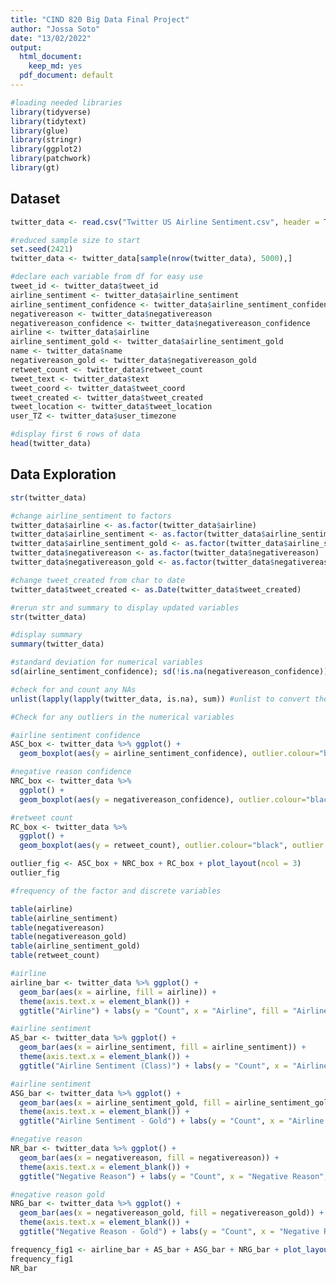 ```yaml
---
title: "CIND 820 Big Data Final Project"
author: "Jossa Soto"
date: "13/02/2022"
output:
  html_document:
    keep_md: yes
  pdf_document: default
---
```


```r
#loading needed libraries
library(tidyverse)
library(tidytext)
library(glue)
library(stringr)
library(ggplot2)
library(patchwork)
library(gt)
```

## Dataset
```r
twitter_data <- read.csv("Twitter US Airline Sentiment.csv", header = T, na.strings = c("","NA"))

#reduced sample size to start
set.seed(2421)
twitter_data <- twitter_data[sample(nrow(twitter_data), 5000),]

#declare each variable from df for easy use
tweet_id <- twitter_data$tweet_id
airline_sentiment <- twitter_data$airline_sentiment
airline_sentiment_confidence <- twitter_data$airline_sentiment_confidence
negativereason <- twitter_data$negativereason
negativereason_confidence <- twitter_data$negativereason_confidence
airline <- twitter_data$airline
airline_sentiment_gold <- twitter_data$airline_sentiment_gold
name <- twitter_data$name
negativereason_gold <- twitter_data$negativereason_gold
retweet_count <- twitter_data$retweet_count
tweet_text <- twitter_data$text
tweet_coord <- twitter_data$tweet_coord
tweet_created <- twitter_data$tweet_created
tweet_location <- twitter_data$tweet_location
user_TZ <- twitter_data$user_timezone

#display first 6 rows of data
head(twitter_data)
```

## Data Exploration

```r
str(twitter_data)

#change airline_sentiment to factors
twitter_data$airline <- as.factor(twitter_data$airline)
twitter_data$airline_sentiment <- as.factor(twitter_data$airline_sentiment)
twitter_data$airline_sentiment_gold <- as.factor(twitter_data$airline_sentiment_gold)
twitter_data$negativereason <- as.factor(twitter_data$negativereason)
twitter_data$negativereason_gold <- as.factor(twitter_data$negativereason_gold)

#change tweet_created from char to date
twitter_data$tweet_created <- as.Date(twitter_data$tweet_created)

#rerun str and summary to display updated variables
str(twitter_data)

#display summary
summary(twitter_data)

#standard deviation for numerical variables
sd(airline_sentiment_confidence); sd(!is.na(negativereason_confidence)); sd(retweet_count)
```

```r
#check for and count any NAs
unlist(lapply(lapply(twitter_data, is.na), sum)) #unlist to convert the list output to a vector for easier readability
```
```r
#Check for any outliers in the numerical variables

#airline sentiment confidence
ASC_box <- twitter_data %>% ggplot() + 
  geom_boxplot(aes(y = airline_sentiment_confidence), outlier.colour="black", outlier.shape=16, outlier.size=2, notch=FALSE) 

#negative reason confidence
NRC_box <- twitter_data %>% 
  ggplot() + 
  geom_boxplot(aes(y = negativereason_confidence), outlier.colour="black", outlier.shape=16, outlier.size=2, notch=FALSE) 

#retweet count
RC_box <- twitter_data %>% 
  ggplot() + 
  geom_boxplot(aes(y = retweet_count), outlier.colour="black", outlier.shape=16, outlier.size=2, notch=FALSE)

outlier_fig <- ASC_box + NRC_box + RC_box + plot_layout(ncol = 3)
outlier_fig
```

```r
#frequency of the factor and discrete variables

table(airline)
table(airline_sentiment)
table(negativereason)
table(negativereason_gold)
table(airline_sentiment_gold)
table(retweet_count)
```
```r
#airline
airline_bar <- twitter_data %>% ggplot() + 
  geom_bar(aes(x = airline, fill = airline)) +
  theme(axis.text.x = element_blank()) +
  ggtitle("Airline") + labs(y = "Count", x = "Airline", fill = "Airline")

#airline sentiment
AS_bar <- twitter_data %>% ggplot() + 
  geom_bar(aes(x = airline_sentiment, fill = airline_sentiment)) +
  theme(axis.text.x = element_blank()) +
  ggtitle("Airline Sentiment (Class)") + labs(y = "Count", x = "Airline Sentiment (Class)", fill = "Airline Sentiment (Class)")

#airline sentiment
ASG_bar <- twitter_data %>% ggplot() + 
  geom_bar(aes(x = airline_sentiment_gold, fill = airline_sentiment_gold)) +
  theme(axis.text.x = element_blank()) +
  ggtitle("Airline Sentiment - Gold") + labs(y = "Count", x = "Airline Sentiment - Gold", fill = "Airline Sentiment - Gold")

#negative reason
NR_bar <- twitter_data %>% ggplot() + 
  geom_bar(aes(x = negativereason, fill = negativereason)) +
  theme(axis.text.x = element_blank()) +
  ggtitle("Negative Reason") + labs(y = "Count", x = "Negative Reason", fill = "Negative Reason")

#negative reason gold
NRG_bar <- twitter_data %>% ggplot() + 
  geom_bar(aes(x = negativereason_gold, fill = negativereason_gold)) +
  theme(axis.text.x = element_blank()) +
  ggtitle("Negative Reason - Gold") + labs(y = "Count", x = "Negative Reason - Gold", fill = "Negative Reason - Gold")

frequency_fig1 <- airline_bar + AS_bar + ASG_bar + NRG_bar + plot_layout(ncol = 2, nrow = 2)
frequency_fig1
NR_bar
```
